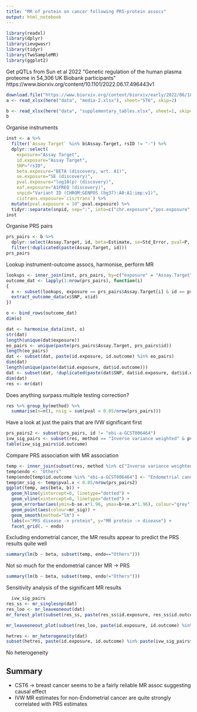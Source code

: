 ```yaml
---
title: "MR of protein on cancer following PRS-protein assocs"
output: html_notebook
---
```


```r
library(readxl)
library(dplyr)
library(ieugwasr)
library(tidyr)
library(TwoSampleMR)
library(ggplot2)
```

Get pQTLs from Sun et al 2022 "Genetic regulation of the human plasma proteome in 54,306 UK Biobank participants" https://www.biorxiv.org/content/10.1101/2022.06.17.496443v1

```r
download.file("https://www.biorxiv.org/content/biorxiv/early/2022/06/18/2022.06.17.496443/DC2/embed/media-2.xlsx?download=true", here("data", "media-2.xlsx"))
a <- read_xlsx(here("data", "media-2.xlsx"), sheet="ST6", skip=2)
```

```r
b <- read_xlsx(here("data", "supplementary_tables.xlsx", sheet=1, skip=1)
b
```

Organise instruments

```r
inst <- a %>% 
  filter(`Assay Target` %in% b$Assay.Target, rsID != "-") %>%
  dplyr::select(
    exposure="Assay Target",
    id.exposure="Assay Target",
    SNP="rsID", 
    beta.exposure="BETA (discovery, wrt. A1)", 
    se.exposure="SE (discovery)", 
    pval.exposure="log10(p) (discovery)", 
    eaf.exposure="A1FREQ (discovery)", 
    snpid="Variant ID (CHROM:GENPOS (hg37):A0:A1:imp:v1)",
    cistrans.exposure=`cis/trans`) %>% 
  mutate(pval.exposure = 10^-pval.exposure) %>%
  tidyr::separate(snpid, sep=":", into=c("chr.exposure","pos.exposure","other_allele.exposure", "effect_allele.exposure", "imp", "v"))
inst
```

Organise PRS pairs

```r
prs_pairs <- b %>%
  dplyr::select(Assay.Target, id, beta=Estimate, se=Std_Error, pval=P, gene_start2, gene_end2, CHR) %>%
  filter(!duplicated(paste(Assay.Target, id)))
prs_pairs
```

Lookup instrument-outcome assocs, harmonise, perform MR

```r
lookups <- inner_join(inst, prs_pairs, by=c("exposure" = "Assay.Target"))
outcome_dat <- lapply(1:nrow(prs_pairs), function(i)
{
  x <- subset(lookups, exposure == prs_pairs$Assay.Target[i] & id == prs_pairs$id[i])
  extract_outcome_data(x$SNP, x$id)
})

o <- bind_rows(outcome_dat)
dim(o)

dat <- harmonise_data(inst, o)
str(dat)
length(unique(dat$exposure))
eo_pairs <- unique(paste(prs_pairs$Assay.Target, prs_pairs$id))
length(eo_pairs)
dat <- subset(dat, paste(id.exposure, id.outcome) %in% eo_pairs)
dim(dat)
length(unique(paste(dat$id.exposure, dat$id.outcome)))
dat <- subset(dat, !duplicated(paste(dat$SNP, dat$id.exposure, dat$id.outcome)))
dim(dat)
res <- mr(dat)
```

Does anything surpass multiple testing correction?

```r
res %>% group_by(method) %>%
  summarise(n=n(), nsig = sum(pval < 0.05/nrow(prs_pairs)))
```

Have a look at just the pairs that are IVW significant first

```r
prs_pairs2 <- subset(prs_pairs, id != "ebi-a-GCST006464")
ivw_sig_pairs <- subset(res, method == "Inverse variance weighted" & pval < 0.05/nrow(prs_pairs2))
table(ivw_sig_pairs$id.outcome)

```

Compare PRS association with MR association

```r
temp <- inner_join(subset(res, method %in% c("Inverse variance weighted", "Wald ratio")), prs_pairs, by=c("id.exposure"="Assay.Target", "id.outcome"="id"))
temp$endo <- "Others"
temp$endo[temp$id.outcome %in% "ebi-a-GCST006464"] <- "Endometrial cancer"
temp$mr_sig <- temp$pval.x < 0.05/nrow(prs_pairs2)
ggplot(temp, aes(beta, b)) +
  geom_hline(yintercept=0, linetype="dotted") +
  geom_vline(xintercept=0, linetype="dotted") +
  geom_errorbar(aes(ymin=b-se.x*1.96, ymax=b+se.x*1.96), colour="grey") +
  geom_point(aes(colour=mr_sig)) +
  geom_smooth(method="lm") +
  labs(x="PRS disease -> protein", y="MR protein -> disease") +
  facet_grid(. ~ endo)
```

Excluding endometrial cancer, the MR results appear to predict the PRS results quite well

```r
summary(lm(b ~ beta, subset(temp, endo=="Others")))
```

Not so much for the endometrial cancer MR -> PRS

```r
summary(lm(b ~ beta, subset(temp, endo!="Others")))
```

Sensitivity analysis of the significant MR results

```r
  ivw_sig_pairs
res_ss <- mr_singlesnp(dat)
res_loo <- mr_leaveoneout(dat)
mr_forest_plot(subset(res_ss, paste(res_ss$id.exposure, res_ss$id.outcome) %in% paste(ivw_sig_pairs$id.exposure, ivw_sig_pairs$id.outcome)))
```

```r
mr_leaveoneout_plot(subset(res_loo, paste(id.exposure, id.outcome) %in% paste(ivw_sig_pairs$id.exposure, ivw_sig_pairs$id.outcome)))

```


```r
hetres <- mr_heterogeneity(dat)
subset(hetres, paste(id.exposure, id.outcome) %in% paste(ivw_sig_pairs$id.exposure, ivw_sig_pairs$id.outcome))
```

No heterogeneity

## Summary

- CST6 -> breast cancer seems to be a fairly reliable MR assoc suggesting causal effect
- IVW MR estimates for non-Endometrial cancer are quite strongly correlated with PRS estimates

